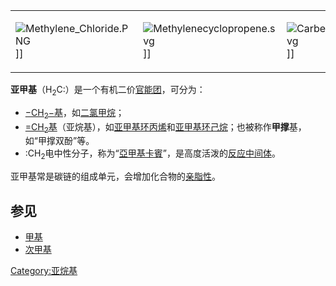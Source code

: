 {|align="right"
|-
|[[File:Methylene_Chloride.PNG|thumb]]]]
|[[File:Methylenecyclopropene.svg|thumb]]]]
|[[File:Carbene.svg|thumb]]]]
|}
'''亚甲基'''（H<sub>2</sub>C:）是一个有机二价[[官能团|官能团]]，可分为：
* [[桥联亚甲基|−CH<sub>2</sub>−基]]，如[[二氯甲烷|二氯甲烷]]；
* [[端位亚甲基|=CH<sub>2</sub>基]]（亚烷基），如[[亚甲基环丙烯|亚甲基环丙烯]]和[[亚甲基环己烷|亚甲基环己烷]]；也被称作'''甲撑'''基，如“甲撑双酚”等。
* :CH<sub>2</sub>电中性分子，称为“[[亞甲基卡賓|亞甲基卡賓]]”，是高度活泼的[[反应中间体|反应中间体]]。

亚甲基常是碳链的组成单元，会增加化合物的[[亲脂性|亲脂性]]。

==参见==
*[[甲基|甲基]]
*[[次甲基|次甲基]]
{{官能团}}

{{Chemistry index}}

[[Category:亚烷基|Category:亚烷基]]